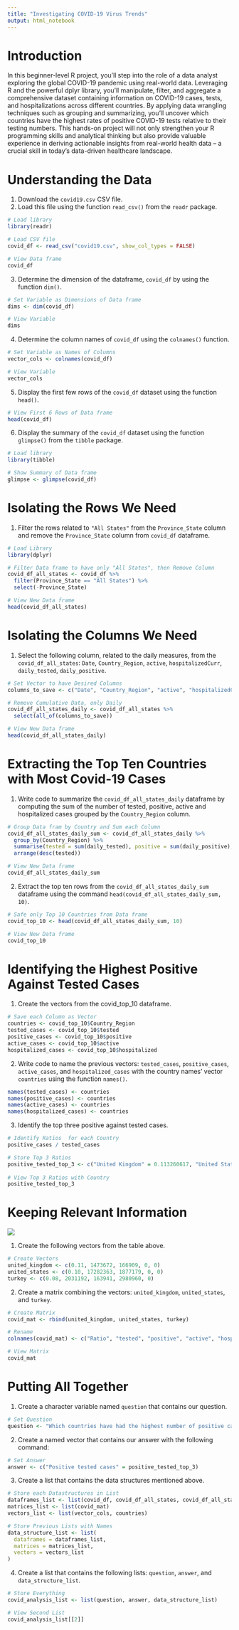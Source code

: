```yaml
---
title: "Investigating COVID-19 Virus Trends"
output: html_notebook
---
```


# Introduction

In this beginner-level R project, you'll step into the role of a data analyst exploring the global COVID-19 pandemic using real-world data. Leveraging R and the powerful dplyr library, you'll manipulate, filter, and aggregate a comprehensive dataset containing information on COVID-19 cases, tests, and hospitalizations across different countries. By applying data wrangling techniques such as grouping and summarizing, you'll uncover which countries have the highest rates of positive COVID-19 tests relative to their testing numbers. This hands-on project will not only strengthen your R programming skills and analytical thinking but also provide valuable experience in deriving actionable insights from real-world health data – a crucial skill in today's data-driven healthcare landscape.

# Understanding the Data

1.  Download the `covid19.csv` CSV file.
2.  Load this file using the function `read_csv()` from the `readr` package.

```r
# Load library
library(readr)

# Load CSV file
covid_df <- read_csv("covid19.csv", show_col_types = FALSE)

# View Data frame
covid_df
```

3.  Determine the dimension of the dataframe, `covid_df` by using the function `dim()`.

```r
# Set Variable as Dimensions of Data frame
dims <- dim(covid_df)

# View Variable
dims
```

4.  Determine the column names of `covid_df` using the `colnames()` function.

```r
# Set Variable as Names of Columns
vector_cols <- colnames(covid_df)

# View Variable
vector_cols
```

5.  Display the first few rows of the `covid_df` dataset using the function `head()`.

```r
# View First 6 Rows of Data frame
head(covid_df)
```

6.  Display the summary of the `covid_df` dataset using the function `glimpse()` from the `tibble` package.

```r
# Load library
library(tibble)

# Show Summary of Data frame
glimpse <- glimpse(covid_df)
```

# Isolating the Rows We Need

1.  Filter the rows related to `"All States"` from the `Province_State` column and remove the `Province_State` column from `covid_df` dataframe.

```r
# Load Library
library(dplyr)

# Filter Data frame to have only "All States", then Remove Column
covid_df_all_states <- covid_df %>%
  filter(Province_State == "All States") %>%
  select(-Province_State)

# View New Data frame
head(covid_df_all_states)
```

# Isolating the Columns We Need

1.  Select the following column, related to the daily measures, from the `covid_df_all_states`: `Date`, `Country_Region`, `active`, `hospitalizedCurr`, `daily_tested`, `daily_positive`.

```r
# Set Vector to have Desired Columns
columns_to_save <- c("Date", "Country_Region", "active", "hospitalizedCurr", "daily_tested", "daily_positive")

# Remove Cumulative Data, only Daily
covid_df_all_states_daily <- covid_df_all_states %>%
  select(all_of(columns_to_save))

# View New Data frame
head(covid_df_all_states_daily)
```

# Extracting the Top Ten Countries with Most Covid-19 Cases

1.  Write code to summarize the `covid_df_all_states_daily` dataframe by computing the sum of the number of tested, positive, active and hospitalized cases grouped by the `Country_Region` column.

```r
# Group Data fram by Country and Sum each Column
covid_df_all_states_daily_sum <- covid_df_all_states_daily %>%
  group_by(Country_Region) %>%
  summarise(tested = sum(daily_tested), positive = sum(daily_positive), active = sum(active), hospitalized = sum(hospitalizedCurr)) %>%
  arrange(desc(tested))

# View New Data frame
covid_df_all_states_daily_sum
```

2.  Extract the top ten rows from the `covid_df_all_states_daily_sum` dataframe using the command `head(covid_df_all_states_daily_sum, 10)`.

```r
# Safe only Top 10 Countries from Data frame
covid_top_10 <- head(covid_df_all_states_daily_sum, 10)

# View New Data frame
covid_top_10
```

# Identifying the Highest Positive Against Tested Cases

1.  Create the vectors from the covid_top_10 dataframe.

```r
# Save each Column as Vector
countries <- covid_top_10$Country_Region
tested_cases <- covid_top_10$tested
positive_cases <- covid_top_10$positive
active_cases <- covid_top_10$active
hospitalized_cases <- covid_top_10$hospitalized
```

2.  Write code to name the previous vectors: `tested_cases`, `positive_cases`, `active_cases`, and `hospitalized_cases` with the country names' vector `countries` using the function `names()`.

```r
names(tested_cases) <- countries
names(positive_cases) <- countries
names(active_cases) <- countries
names(hospitalized_cases) <- countries
```

3.  Identify the top three positive against tested cases.

```r
# Identify Ratios  for each Country
positive_cases / tested_cases

# Store Top 3 Ratios
positive_tested_top_3 <- c("United Kingdom" = 0.113260617, "United States" = 0.108618191, "Turkey" = 0.080711720)
  
# View Top 3 Ratios with Country
positive_tested_top_3
```

# Keeping Relevant Information

![](images/Screenshot%202025-03-26%20at%2022.19.08.png)

1.  Create the following vectors from the table above.

```r
# Create Vectors
united_kingdom <- c(0.11, 1473672, 166909, 0, 0)
united_states <- c(0.10, 17282363, 1877179, 0, 0)
turkey <- c(0.08, 2031192, 163941, 2980960, 0)
```

2.  Create a matrix combining the vectors: `united_kingdom`, `united_states`, and `turkey`.

```r
# Create Matrix
covid_mat <- rbind(united_kingdom, united_states, turkey)

# Rename
colnames(covid_mat) <- c("Ratio", "tested", "positive", "active", "hospitalized")

# View Matrix
covid_mat
```

# Putting All Together

1.  Create a character variable named `question` that contains our question.

```r
# Set Question
question <- "Which countries have had the highest number of positive cases against the number of tests?"
```

2.  Create a named vector that contains our answer with the following command:

```r
# Set Answer
answer <- c("Positive tested cases" = positive_tested_top_3)
```

3.  Create a list that contains the data structures mentioned above.

```r
# Store each Datastructures in List
dataframes_list <- list(covid_df, covid_df_all_states, covid_df_all_states_daily, covid_top_10)
matrices_list <- list(covid_mat)
vectors_list <- list(vector_cols, countries)

# Store Previous Lists with Names
data_structure_list <- list(
  dataframes = dataframes_list,
  matrices = matrices_list,
  vectors = vectors_list
)
```

4.  Create a list that contains the following lists: `question`, `answer`, and `data_structure_list`.

```r
# Store Everything
covid_analysis_list <- list(question, answer, data_structure_list)

# View Second List
covid_analysis_list[[2]]
```
